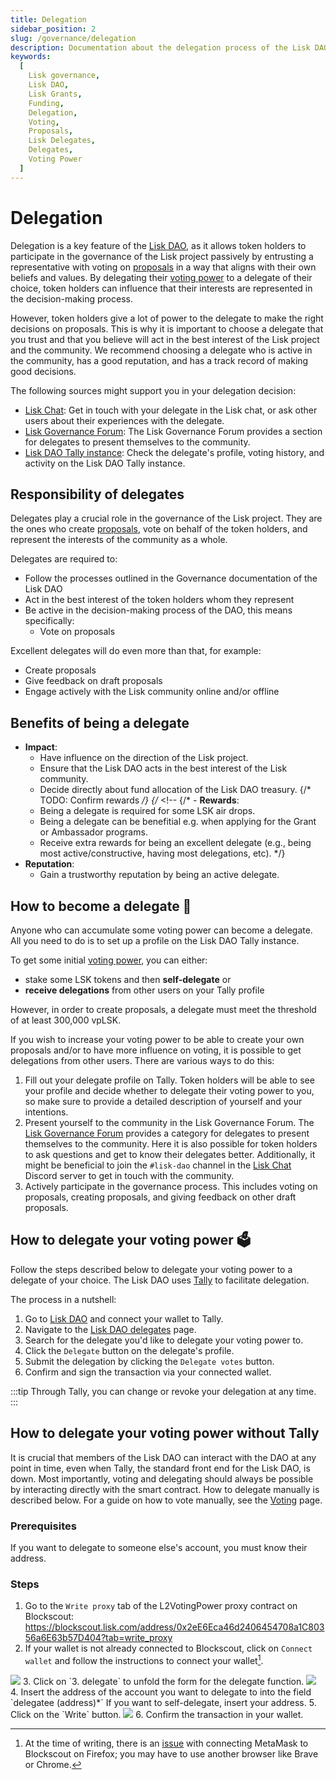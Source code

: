 ```yaml
---
title: Delegation
sidebar_position: 2
slug: /governance/delegation
description: Documentation about the delegation process of the Lisk DAO.
keywords:
  [
    Lisk governance,
    Lisk DAO,
    Lisk Grants,
    Funding,
    Delegation,
    Voting,
    Proposals,
    Lisk Delegates,
    Delegates,
    Voting Power
  ]
---
```




# Delegation
Delegation is a key feature of the [Lisk DAO](overview), as it allows token holders to participate in the governance of the Lisk project passively by entrusting a representative with voting on [proposals](overview#proposals) in a way that aligns with their own beliefs and values.
By delegating their [voting power](overview#voting-power) to a delegate of their choice, token holders can influence that their interests are represented in the decision-making process.

However, token holders give a lot of power to the delegate to make the right decisions on proposals.
This is why it is important to choose a delegate that you trust and that you believe will act in the best interest of the Lisk project and the community.
We recommend choosing a delegate who is active in the community, has a good reputation, and has a track record of making good decisions.

The following sources might support you in your delegation decision:

- [Lisk Chat](https://lisk.chat): Get in touch with your delegate in the Lisk chat, or ask other users about their experiences with the delegate.
- [Lisk Governance Forum](https://forum.lisk.com/c/delegates/): The Lisk Governance Forum provides a section for delegates to present themselves to the community.
- [Lisk DAO Tally instance](https://www.tally.xyz/gov/lisk): Check the delegate's profile, voting history, and activity on the Lisk DAO Tally instance.

## Responsibility of delegates
Delegates play a crucial role in the governance of the Lisk project.
They are the ones who create [proposals](overview#proposals), vote on behalf of the token holders, and represent the interests of the community as a whole.

Delegates are required to:

- Follow the processes outlined in the Governance documentation of the Lisk DAO
- Act in the best interest of the token holders whom they represent
- Be active in the decision-making process of the DAO, this means specifically:
  - Vote on proposals

Excellent delegates will do even more than that, for example:

- Create proposals
- Give feedback on draft proposals
- Engage actively with the Lisk community online and/or offline

## Benefits of being a delegate

- **Impact**: 
  - Have influence on the direction of the Lisk project.
  - Ensure that the Lisk DAO acts in the best interest of the Lisk community.
  - Decide directly about fund allocation of the Lisk DAO treasury.
  {/* TODO: Confirm rewards */}
{/* <!-- {/* - **Rewards**:
  - Being a delegate is required for some LSK air drops.
  - Being a delegate can be benefitial e.g. when applying for the Grant or Ambassador programs.
  - Receive extra rewards for being an excellent delegate (e.g., being most active/constructive, having most delegations, etc). */}
- **Reputation**:
  - Gain a trustworthy reputation by being an active delegate.

## How to become a delegate 🚀

Anyone who can accumulate some voting power can become a delegate.
All you need to do is to set up a profile on the Lisk DAO Tally instance.

To get some initial [voting power](overview#voting-power), you can either: 

* stake some LSK tokens and then **self-delegate** or
* **receive delegations** from other users on your Tally profile

However, in order to create proposals, a delegate must meet the threshold of at least 300,000 vpLSK.

If you wish to increase your voting power to be able to create your own proposals and/or to have more influence on voting, it is possible to get delegations from other users.
There are various ways to do this:

1. Fill out your delegate profile on Tally.
Token holders will be able to see your profile and decide whether to delegate their voting power to you, so make sure to provide a detailed description of yourself and your intentions.
2. Present yourself to the community in the Lisk Governance Forum.
The [Lisk Governance Forum](https://forum.lisk.com/c/delegates) provides a category for delegates to present themselves to the community.
Here it is also possible for token holders to ask questions and get to know their delegates better.
Additionally, it might be beneficial to join the `#lisk-dao` channel in the [Lisk Chat](https://lisk.chat) Discord server to get in touch with the community.
3. Actively participate in the governance process.
This includes voting on proposals, creating proposals, and giving feedback on other draft proposals.

## How to delegate your voting power 🗳️

Follow the steps described below to delegate your voting power to a delegate of your choice.
The Lisk DAO uses [Tally](https://www.tally.xyz/) to facilitate delegation. 

The process in a nutshell:
1. Go to [Lisk DAO](https://www.tally.xyz/gov/lisk) and connect your wallet to Tally. 
2. Navigate to the [Lisk DAO delegates](https://www.tally.xyz/gov/lisk/delegates) page.
3. Search for the delegate you'd like to delegate your voting power to.
4. Click the `Delegate` button on the delegate's profile.
5. Submit the delegation by clicking the `Delegate votes` button.
6. Confirm and sign the transaction via your connected wallet.

:::tip
Through Tally, you can change or revoke your delegation at any time. 
:::

## How to delegate your voting power without Tally

It is crucial that members of the Lisk DAO can interact with the DAO at any point in time, even when Tally, the standard front end for the Lisk DAO, is down.
Most importantly, voting and delegating should always be possible by interacting directly with the smart contract.
How to delegate manually is described below.
For a guide on how to vote manually, see the [Voting](voting) page.

### Prerequisites

If you want to delegate to someone else's account, you must know their address.

### Steps

1. Go to the `Write proxy` tab of the L2VotingPower proxy contract on Blockscout: https://blockscout.lisk.com/address/0x2eE6Eca46d2406454708a1C80356a6E63b57D404?tab=write_proxy
2. If your wallet is not already connected to Blockscout, click on `Connect wallet` and follow the instructions to connect your wallet[^1].
  <img src={delegateConnect}/>
3. Click on `3. delegate` to unfold the form for the delegate function.
  <img src={delegateSelect}/>
4. Insert the address of the account you want to delegate to into the field `delegatee (address)*`
 If you want to self-delegate, insert your address.
5. Click on the `Write` button.
  <img src={delegateSubmit}/>
6. Confirm the transaction in your wallet.

[^1]: At the time of writing, there is an [issue](https://github.com/blockscout/frontend/issues/2059) with connecting MetaMask to Blockscout on Firefox;
you may have to use another browser like Brave or Chrome.